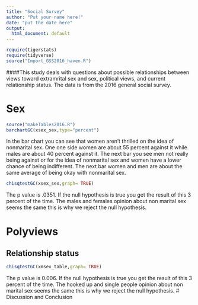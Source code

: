 ---
title: "Social Survey"
author: "Put your name here!"
date: "put the date here"
output:
  html_document: default
---

```{r include=FALSE,echo=FALSE}
require(tigerstats)
require(tidyverse)
source("Import_GSS2016_haven.R")
```
<!-- We recommend you use git branches -- create a separate branch for each major section i.e. Introduction, Methods, Results, Inferential Results, and Discussion and Conclusions - leave the YAML block untouched until the final merge where you put in your own name !-->



<!--In this section you explain what you are trying to show.  Where did the data come from?  What is the research or other question you are trying to answer?!-->   

####This study deals with questions about possible relationships between views toward extramrital sex and sex, political views, and current relationship status. The data is from the 2016 general social survey.



# Sex

<!--Decide on your methods:  use "variable analysis" or other appropriate descriptors.  Make sure to choose at least one graphical method and at least one numerical method.!-->
```{r}
source("makeTables2016.R")
barchartGC(xsex_sex,type="percent")
```

In the bar chart you can see that women aren't thrilled on the idea of nonmarital sex. One one side women are about 55 percent against it while males are about 40 percent against it. The next bar you see men not really being against or for the idea of nonmarital sex and women have a lower chance of being indifferent. The next bar women and men are about the same average of being okay with nonmarital sex.

```{r}
chisqtestGC(xsex_sex,graph= TRUE)

```

The p value is .0351. If the null hypothesis is true you get the result of this 3 percent of the time. The males and females opinion about non marital sex seems the same this is why we reject the null hypothesis.



# Polyviews

<!--Divide this section into two sub-sections:  One for your descriptive  results and one for your inferential results.!-->

## Relationship status




```{r}
chisqtestGC(xmsex_table,graph= TRUE)

```
The p value is 
0.006. If the null hypothesis is true you get the result of this 3 percent of the time. The hooked up and single people opinion about non marital sex seems the same this is why we reject the null hypothesis.
# Discussion and Conclusion

<!--Discussion and conclusion here.  If you found a relationship be sure to consider whether the relationship occurs because one of the variables causes the other, or whether they perhasps are related for some other reason.  Watch the chapter 6 videos from the GeorgeTown videos collection.!-->

